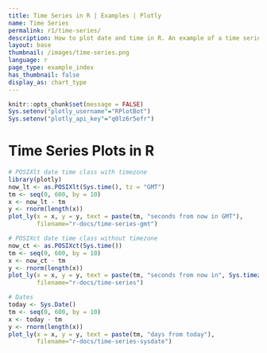 ```yaml
---
title: Time Series in R | Examples | Plotly
name: Time Series
permalink: r1/time-series/
description: How to plot date and time in R. An example of a time series plot with the POSIXct and Sys.Date classes.
layout: base
thumbnail: /images/time-series.png
language: r
page_type: example_index
has_thumbnail: false
display_as: chart_type
---
```


```r
knitr::opts_chunk$set(message = FALSE)
Sys.setenv("plotly_username"="RPlotBot")
Sys.setenv("plotly_api_key"="q0lz6r5efr")
```
# Time Series Plots in R

```r
# POSIXlt date time class with timezone
library(plotly)
now_lt <- as.POSIXlt(Sys.time(), tz = "GMT")
tm <- seq(0, 600, by = 10)
x <- now_lt - tm
y <- rnorm(length(x))
plot_ly(x = x, y = y, text = paste(tm, "seconds from now in GMT"),
        filename="r-docs/time-series-gmt")

# POSIXct date time class without timezone
now_ct <- as.POSIXct(Sys.time())
tm <- seq(0, 600, by = 10)
x <- now_ct - tm
y <- rnorm(length(x))
plot_ly(x = x, y = y, text = paste(tm, "seconds from now in", Sys.timezone()),
        filename="r-docs/time-series")

# Dates
today <- Sys.Date()
tm <- seq(0, 600, by = 10)
x <- today - tm
y <- rnorm(length(x))
plot_ly(x = x, y = y, text = paste(tm, "days from today"),
        filename="r-docs/time-series-sysdate")
```
